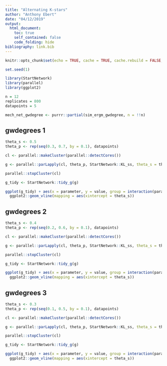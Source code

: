 ```yaml
---
title: "Alternating K-stars"
author: "Anthony Ebert"
date: "04/12/2019"
output: 
  html_document:
    toc: true
    self_contained: false
    code_folding: hide
bibliography: link.bib
---
```


```r
knitr::opts_chunk$set(echo = TRUE, cache = TRUE, cache.rebuild = FALSE, autodep = TRUE)
```

```r
set.seed(1)

library(StartNetwork)
library(parallel)
library(ggplot2)

n = 12
replicates = 800
datapoints = 5

mech_net_gwdegree <- purrr::partial(sim_ergm_gwdegree, n = !!n)
```

## gwdegrees 1

```r
theta_s <- 0.5
theta_p <- rep(seq(0.3, 0.7, by = 0.1), datapoints)

cl <- parallel::makeCluster(parallel::detectCores())

g <- parallel::parLapply(cl, theta_p, StartNetwork::KL_ss, theta_s = theta_s, replicates = replicates, sorted = TRUE, mech_net = mech_net_gwdegree, lstat = function(x){as.numeric(ergm::summary_formula(x ~ gwdegree(10, fixed = TRUE)))}, mirror = TRUE, type = c("Bianconi", "Liebenau"), ergm = TRUE)

parallel::stopCluster(cl)
```

```r
g_tidy <- StartNetwork::tidy_g(g)

ggplot(g_tidy) + aes(x = parameter, y = value, group = interaction(parameter, type), col = type) + geom_boxplot(outlier.shape = NULL, position = "identity") + facet_wrap( ~ key, scales = "free_y") + 
  ggplot2::geom_vline(mapping = aes(xintercept = theta_s))
```

## gwdegrees 2

```r
theta_s <- 0.4
theta_p <- rep(seq(0.2, 0.6, by = 0.1), datapoints)

cl <- parallel::makeCluster(parallel::detectCores())

g <- parallel::parLapply(cl, theta_p, StartNetwork::KL_ss, theta_s = theta_s, replicates = replicates, sorted = TRUE, mech_net = mech_net_gwdegree, lstat = function(x){as.numeric(ergm::summary_formula(x ~ gwdegree(10, fixed = TRUE)))}, mirror = TRUE, type = c("Bianconi", "Liebenau"), ergm = TRUE)

parallel::stopCluster(cl)
```

```r
g_tidy <- StartNetwork::tidy_g(g)

ggplot(g_tidy) + aes(x = parameter, y = value, group = interaction(parameter, type), col = type) + geom_boxplot(outlier.shape = NULL, position = "identity") + facet_wrap( ~ key, scales = "free_y") + 
  ggplot2::geom_vline(mapping = aes(xintercept = theta_s))
```

## gwdegrees 3

```r
theta_s <- 0.3
theta_p <- rep(seq(0.1, 0.5, by = 0.1), datapoints)

cl <- parallel::makeCluster(parallel::detectCores())

g <- parallel::parLapply(cl, theta_p, StartNetwork::KL_ss, theta_s = theta_s, replicates = replicates, sorted = TRUE, mech_net = mech_net_gwdegree, lstat = function(x){as.numeric(ergm::summary_formula(x ~ gwdegree(10, fixed = TRUE)))}, mirror = TRUE, type = c("Bianconi", "Liebenau"), ergm = TRUE)

parallel::stopCluster(cl)
```

```r
g_tidy <- StartNetwork::tidy_g(g)

ggplot(g_tidy) + aes(x = parameter, y = value, group = interaction(parameter, type), col = type) + geom_boxplot(outlier.shape = NULL, position = "identity") + facet_wrap( ~ key, scales = "free_y") + 
  ggplot2::geom_vline(mapping = aes(xintercept = theta_s))
```
